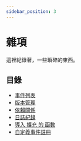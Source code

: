 ```yaml
---
sidebar_position: 3
---
```


# 雜項

這裡紀錄著，一些瑣碎的東西。

## 目錄

- [事件列表](./events_list)
- [版本管理](./version)
- [依賴關係](./dependencies)
- [日誌紀錄](./logger)
- [導入 擴充 的 函數](./require)
- [自定義事件註冊](./event)
